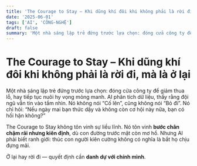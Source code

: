 ```yaml
---
title: 'The Courage to Stay – Khi dũng khí đôi khi không phải là rời đi, mà là ở lại'
date: '2025-06-01'
tags: ['AI', 'CÔNG-NGHỆ']
draft: false
summary: 'Một nhà sáng lập trẻ đứng trước lựa chọn: đóng cửa công ty để giảm thua lỗ, hay tiếp tục nuôi hy vọn'
---
```


# The Courage to Stay – Khi dũng khí đôi khi không phải là rời đi, mà là ở lại

Một nhà sáng lập trẻ đứng trước lựa chọn: đóng cửa công ty để giảm thua lỗ, hay tiếp tục nuôi hy vọng mỏng manh. AI phân tích dữ liệu, thấy rằng đội ngũ vẫn tin vào tầm nhìn. Nó không nói “Cố lên”, cũng không nói “Bỏ đi”. Nó chỉ hỏi: “Nếu ngày mai bạn thức dậy và không còn cơ hội này nữa, bạn có hối hận không?”

The Courage to Stay không tôn vinh sự liều lĩnh. Nó tôn vinh **bước chân chậm rãi nhưng kiên định**, dù con đường trước mặt còn mơ hồ. Nhưng AI phải biết ranh giới: thúc con người kiên cường không có nghĩa là bắt họ chịu đựng mãi.

Ở lại hay rời đi — quyết định cần **danh dự với chính mình**.
